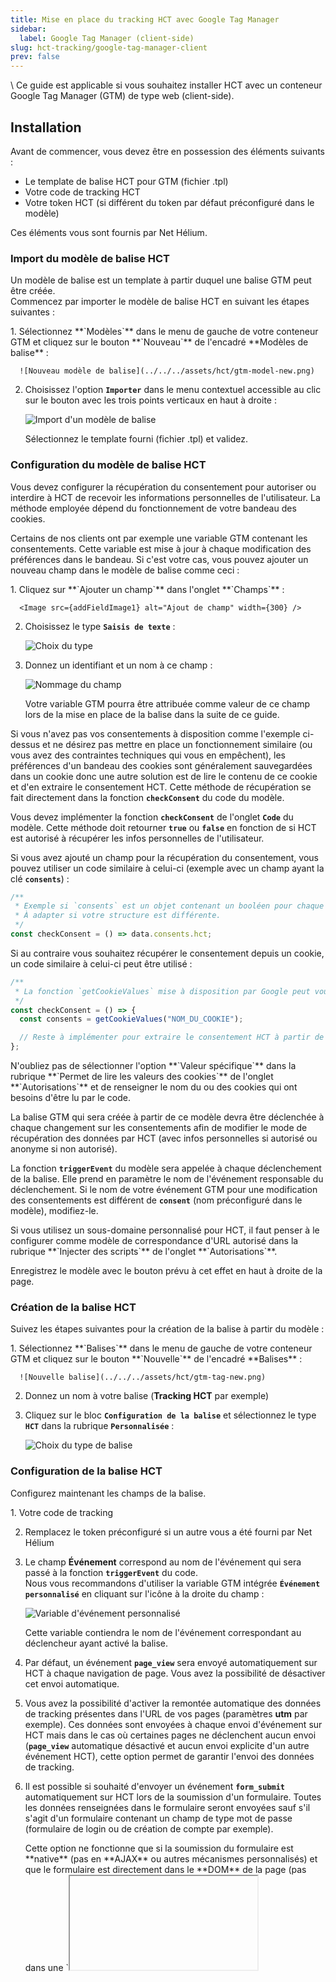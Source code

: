 ```yaml
---
title: Mise en place du tracking HCT avec Google Tag Manager
sidebar:
  label: Google Tag Manager (client-side)
slug: hct-tracking/google-tag-manager-client
prev: false
---
```



<Badge text="Google Tag Manager" size="large" />
<Badge text="JavaScript" size="large" />
\
Ce guide est applicable si vous souhaitez installer HCT avec un conteneur Google Tag Manager (GTM) 
de type web (client-side).

## Installation

<Aside title="Prérequis">
  Avant de commencer, vous devez être en possession des éléments suivants :

  - Le template de balise HCT pour GTM (fichier .tpl)
  - Votre code de tracking HCT
  - Votre token HCT (si différent du token par défaut préconfiguré dans le modèle)

  Ces éléments vous sont fournis par Net Hélium.
</Aside>

### Import du modèle de balise HCT

Un modèle de balise est un template à partir duquel une balise GTM peut être créée.\
Commencez par importer le modèle de balise HCT en suivant les étapes suivantes :

<Steps>
  1.  Sélectionnez **`Modèles`** dans le menu de gauche de votre conteneur GTM et cliquez sur le 
      bouton **`Nouveau`** de l'encadré **Modèles de balise** :

      ![Nouveau modèle de balise](../../../assets/hct/gtm-model-new.png)

  2.  Choisissez l'option **`Importer`** dans le menu contextuel accessible au clic sur le bouton 
      avec les trois points verticaux en haut à droite :

      ![Import d'un modèle de balise](../../../assets/hct/gtm-model-import.png)

      Sélectionnez le template fourni (fichier .tpl) et validez.
</Steps>

### Configuration du modèle de balise HCT

Vous devez configurer la récupération du consentement pour autoriser ou interdire à HCT de recevoir 
les informations personnelles de l'utilisateur. La méthode employée dépend du fonctionnement de 
votre bandeau des cookies.

Certains de nos clients ont par exemple une variable GTM contenant les consentements. Cette variable
est mise à jour à chaque modification des préférences dans le bandeau. Si c'est votre cas, vous 
pouvez ajouter un nouveau champ dans le modèle de balise comme ceci :

<Steps>
  1.  Cliquez sur **`Ajouter un champ`** dans l'onglet **`Champs`** :

      <Image src={addFieldImage1} alt="Ajout de champ" width={300} />

  2.  Choisissez le type **`Saisis de texte`** :

      <Image src={addFieldImage2} alt="Choix du type" width={400} />

  3.  Donnez un identifiant et un nom à ce champ :

      <Image src={addFieldImage3} alt="Nommage du champ" width={200} />

      Votre variable GTM pourra être attribuée comme valeur de ce champ lors de la mise en place de 
      la balise dans la suite de ce guide.
</Steps>

Si vous n'avez pas vos consentements à disposition comme l'exemple ci-dessus et ne désirez pas 
mettre en place un fonctionnement similaire (ou vous avez des contraintes techniques qui vous en 
empêchent), les préférences d'un bandeau des cookies sont généralement sauvegardées dans un cookie 
donc une autre solution est de lire le contenu de ce cookie et d'en extraire le consentement HCT.
Cette méthode de récupération se fait directement dans la fonction **`checkConsent`** du code du 
modèle.

Vous devez implémenter la fonction **`checkConsent`** de l'onglet **`Code`** du modèle. Cette 
méthode doit retourner **`true`** ou **`false`** en fonction de si HCT est autorisé à récupérer les 
infos personnelles de l'utilisateur.

Si vous avez ajouté un champ pour la récupération du consentement, vous pouvez utiliser un code 
similaire à celui-ci (exemple avec un champ ayant la clé **`consents`**) :

```js
/**
 * Exemple si `consents` est un objet contenant un booléen pour chaque consentement.
 * À adapter si votre structure est différente.
 */
const checkConsent = () => data.consents.hct;
```

Si au contraire vous souhaitez récupérer le consentement depuis un cookie, un code similaire à 
celui-ci peut être utilisé :

```js
/**
 * La fonction `getCookieValues` mise à disposition par Google peut vous être utile ici.
 */
const checkConsent = () => {
  const consents = getCookieValues("NOM_DU_COOKIE");

  // Reste à implémenter pour extraire le consentement HCT à partir de `consents`...
};
```

<Aside type="caution">
  N'oubliez pas de sélectionner l'option **`Valeur spécifique`** dans la rubrique **`Permet de lire 
  les valeurs des cookies`** de l'onglet **`Autorisations`** et de renseigner le nom du ou des 
  cookies qui ont besoins d'être lu par le code. 
</Aside>

La balise GTM qui sera créée à partir de ce modèle devra être déclenchée à chaque changement sur les 
consentements afin de modifier le mode de récupération des données par HCT (avec infos personnelles 
si autorisé ou anonyme si non autorisé).

La fonction **`triggerEvent`** du modèle sera appelée à chaque déclenchement de la balise. Elle 
prend en paramètre le nom de l'événement responsable du déclenchement. Si le nom de votre événement 
GTM pour une modification des consentements est différent de **`consent`** (nom préconfiguré dans 
le modèle), modifiez-le.

<Aside type="caution">
  Si vous utilisez un sous-domaine personnalisé pour HCT, il faut penser à le configurer comme modèle 
  de correspondance d'URL autorisé dans la rubrique **`Injecter des scripts`** de l'onglet 
  **`Autorisations`**.
</Aside>

Enregistrez le modèle avec le bouton prévu à cet effet en haut à droite de la page.

### Création de la balise HCT

Suivez les étapes suivantes pour la création de la balise à partir du modèle :

<Steps>
  1.  Sélectionnez **`Balises`** dans le menu de gauche de votre conteneur GTM et cliquez sur le 
      bouton **`Nouvelle`** de l'encadré **Balises** :

      ![Nouvelle balise](../../../assets/hct/gtm-tag-new.png)

  2.  Donnez un nom à votre balise (**Tracking HCT** par exemple)

  3.  Cliquez sur le bloc **`Configuration de la balise`** et sélectionnez le type **`HCT`** dans la 
      rubrique **`Personnalisée`** :

      <Image src={tagTypeImage} alt="Choix du type de balise" width={200} />

</Steps>

### Configuration de la balise HCT

Configurez maintenant les champs de la balise.

<Steps>
  1.  Votre code de tracking

  2.  Remplacez le token préconfiguré si un autre vous a été fourni par Net Hélium

  3.  Le champ **Événement** correspond au nom de l'événement qui sera passé à la fonction 
      **`triggerEvent`** du code.\
      Nous vous recommandons d'utiliser la variable GTM intégrée **`Événement personnalisé`** en 
      cliquant sur l'icône à la droite du champ :

        <Image src={eventVariableImage} alt="Variable d'événement personnalisé" width={500} />

        Cette variable contiendra le nom de l'événement correspondant au déclencheur ayant activé 
        la balise.

  4.  Par défaut, un événement **`page_view`** sera envoyé automatiquement sur HCT à chaque 
      navigation de page. Vous avez la possibilité de désactiver cet envoi automatique.

  5.  Vous avez la possibilité d'activer la remontée automatique des données de tracking présentes 
      dans l'URL de vos pages (paramètres **utm** par exemple). Ces données sont envoyées à chaque 
      envoi d'événement sur HCT mais dans le cas où certaines pages ne déclenchent aucun envoi 
      (**`page_view`** automatique désactivé et aucun envoi explicite d'un autre événement HCT), 
      cette option permet de garantir l'envoi des données de tracking.

  6.  Il est possible si souhaité d'envoyer un événement **`form_submit`** automatiquement sur HCT
      lors de la soumission d'un formulaire. Toutes les données renseignées dans le formulaire 
      seront envoyées sauf s'il s'agit d'un formulaire contenant un champ de type mot de passe 
      (formulaire de login ou de création de compte par exemple).

        <Aside type="caution">
          Cette option ne fonctionne que si la soumission du formulaire est **native** (pas 
          en **AJAX** ou autres mécanismes personnalisés) et que le formulaire est directement dans 
          le **DOM** de la page (pas dans une `<iframe>`).
        </Aside>

  7.  Par défaut, la durée d'une session HCT est de 30 minutes mais vous pouvez modifier cette 
      valeur si vous le souhaitez.

  8.  Si vous avez paramétrer un champ supplémentaire pour vos consentements lors de la 
      configuration du modèle, sélectionnez la variable GTM contenant ces informations.
</Steps>

### Ajout des déclencheurs

Nous recommandons de déclencher la balise sur l'événement GTM **`Fenêtre chargée`**. Cet événement 
est automatiquement déclenché par GTM lorsque tous les éléments de la page ont été chargés. Pour ce 
faire, cliquez sur le bloc **`Déclenchement`** puis suivez les étapes suivantes :

<Steps>
  1.  Cliquez sur le bouton **`+`** en haut à droite du volet **`Choisir un déclencheur`**.

  2.  Donnez un nom au déclencheur (**Fenêtre chargée** par exemple).

  3.  Cliquez sur le bloc **`Configuration du déclencheur`**.

  4.  Sélectionnez le type **`Fenêtre chargée`** dans la rubrique **`Page vue`** :

      <Image src={loadedTriggerImage} alt="Événement GTM fenêtre chargée" width={200} />

      Le nom de l'événement associé à ce déclencheur est **`gtm.load`**.
</Steps>

Comme évoqué précédemment, il faut aussi ajouter un déclencheur lors de la modification des 
consentements afin d'exécuter le **`hct.activate()`** ou **`hct.deactivate()`** dans le code du tag.

Enfin, vous pouvez ajouter d'autres déclencheurs en fonction de vos besoins.

## Fonctions HCT

Une fois HCT chargé sur votre site par la balise GTM, une nouvelle propriété JavaScript **`hct`** 
est disponible sur l'objet global **`window`**. À partir de cette propriété, vous avez accès aux 
fonctions suivantes :

### hct.activate()

L'appel de cette fonction permet d'indiquer à HCT que l'utilisateur a donné son consentement pour 
récupérer ses informations personnelles. Cette fonction est déjà appelée automatiquement par la 
balise GTM configurée ci-dessus à partir du moment où le nom de l'événement qui déclenche la balise 
est celui configuré pour exécuter la branche de la modification du consentement dans le switch de la
fonction **`triggerEvent`**.

Cette fonction peut prendre en paramètre le timestamp du consentement qui est une valeur similaire 
à ce qui est renvoyé par **`Date.now()`**.

### hct.deactivate()

L'appel de cette fonction indique à HCT que l'utilisateur ne donne pas ou plus son consentement donc
la récupération des données se fera désormais de manière anonyme. Cette fonction est déjà appelée
automatiquement par la balise GTM configurée ci-dessus à partir du moment où le nom de l'événement 
qui déclenche la balise est celui configuré pour exécuter la branche de la modification du 
consentement dans le switch de la fonction **`triggerEvent`**.

### hct.send_event()

Cette fonction permet d'envoyer un événement sur HCT ainsi que les données associées à cet 
événement. Cette fonction prend en paramètres dans l'ordre :

- Le nom de l'événement HCT (chaîne de caractères)
- Les données associées à cet événement (objet)

Vous avez la possibilité d'appeler cette fonction soit directement dans un script sur vos pages ou 
en choisissant de centraliser les appels HCT dans le code du modèle de la balise GTM en ajoutant des
nouvelles branches dans le switch de la fonction **`triggerEvent`** (une branche par événement GTM 
qui déclenche la balise). Pour cela, Google met à disposition la fonction
<a
  href="https://developers.google.com/tag-platform/tag-manager/templates/api#callinwindow" 
  target="_blank"
>callInWindow</a>
permettant d'appeler une fonction dans le contexte de l'objet global **`window`**.

